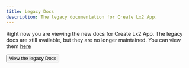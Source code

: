 ```yaml
---
title: Legacy Docs
description: The legacy documentation for Create Lx2 App.
---
```




Right now you are viewing the new docs for Create Lx2 App. The legacy docs are
still available, but they are no longer maintained. You can view them
[here](https://v1.tntstack.org)

<Button size="sm" variant="outline" asChild>
  <Link href="https://v1.tntstack.org" target="_blank" className="mt-4">
    View the legacy Docs
  </Link>
</Button>
